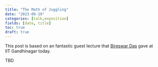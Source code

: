 ```yaml
---
title: "The Math of Juggling"
date: "2023-09-19"
categories: [talk,exposition]
fields: [date, title]
toc: true
draft: true
---
```


This post is based on an fantastic guest lecture that [Bireswar Das](https://sites.google.com/site/bireswar/) gave at IIT Gandhinagar today.

TBD